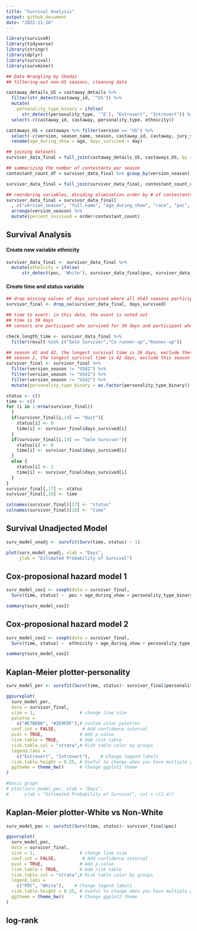 ```yaml
---
title: "Survival Analysis"
output: github_document
date: "2022-11-26"
---
```


```r
library(survivoR)
library(tidyverse)
library(stringr)
library(dplyr)
library(survival)
library(survminer)
```

```r
## Data Wrangling by Shodai
## filtering-out non-US seasons, cleaning data

castaway_details_US = castaway_details %>% 
  filter(str_detect(castaway_id, '^US')) %>%
  mutate(
    personality_type_binary = ifelse(
      str_detect(personality_type, '^E'), "Extrovert", "Introvert")) %>%
  select(-c(castaway_id, castaway, personality_type, ethnicity))

castaways_US = castaways %>% filter(version == "US") %>%
  select(-c(version, season_name, season, castaway_id, castaway, jury_status, original_tribe)) %>%
  rename(age_during_show = age, days_survived = day)

## joining datasets
survivor_data_final = full_join(castaway_details_US, castaways_US, by = "full_name")

## summarizing the number of contestants per season
contestant_count_df = survivor_data_final %>% group_by(version_season) %>% summarize(contestant_count = n())

survivor_data_final = full_join(survivor_data_final, contestant_count_df, by = "version_season")

## reordering variables, dividing elimination order by # of contestants to find percent of season survived (double check this)
survivor_data_final = survivor_data_final[
  , c("version_season", "full_name", "age_during_show", "race", "poc", "date_of_birth", "date_of_death", "occupation", "personality_type_binary", "episode", "days_survived", "order", "contestant_count", "result")] %>% 
  arrange(version_season) %>%
  mutate(percent_survived = order/contestant_count)
```


## Survival Analysis

#### Create new variable ethnicity
```r
survivor_data_final <- survivor_data_final %>%
  mutate(ethnicity = ifelse(
      str_detect(poc, 'White'), survivor_data_final$poc, survivor_data_final$race))
```

#### Create time and status variable
```r
## drop missing values of days_survived where all US43 seasons participants
survivor_final <- drop_na(survivor_data_final, days_survived)

## time to event: in this data, the event is voted out
## time is 39 days
## censors are participant who survived for 39 days and participant who quit the game

check_length_time <- survivor_data_final %>% 
  filter(result %in% c("Sole Survivor","Co-runner-up","Runner-up"))

## season 41 and 42, the longest survival time is 26 days, exclude these seasons
## season 2, the longest survival time is 42 days, exclude this season
survivor_final <- survivor_final %>% 
  filter(version_season != "US02") %>%
  filter(version_season != "US41") %>%
  filter(version_season != "US42") %>%
  mutate(personality_type_binary = as.factor(personality_type_binary))

status <- c()
time <- c()
for (i in 1:nrow(survivor_final))
  {
  if(survivor_final[i,14] == "Quit"){
    status[i] <- 0
    time[i] <- survivor_final$days_survived[i]
  }
  if(survivor_final[i,14] == "Sole Survivor"){
    status[i] <- 0
    time[i] <- survivor_final$days_survived[i]
  } 
  else {
    status[i] <- 1
    time[i] <- survivor_final$days_survived[i]
  }
}
survivor_final[,17] <- status
survivor_final[,18] <- time

colnames(survivor_final)[17] <- "status"
colnames(survivor_final)[18] <- "time"
```

## Survival Unadjected Model
```r
surv_model_unadj <- survfit(Surv(time, status) ~ 1)

plot(surv_model_unadj, xlab = "Days",
     ylab = "Estimated Probability of Survival")
```

## Cox-proposional hazard model 1
```r
surv_model_cox1 <- coxph(data = survivor_final,
  Surv(time, status) ~  poc + age_during_show + personality_type_binary)

summary(surv_model_cox1)
```

## Cox-proposional hazard model 2
```r
surv_model_cox2 <- coxph(data = survivor_final,
  Surv(time, status) ~  ethnicity + age_during_show + personality_type_binary)

summary(surv_model_cox2)
```

## Kaplan-Meier plotter-personality
```r
surv_model_per <- survfit(Surv(time, status)~ survivor_final$personality_type_binary)

ggsurvplot(
  surv_model_per,
  data = survivor_final,
  size = 1,                 # change line size
  palette =
    c("#E7B800", "#2E9FDF"),# custom color palettes
  conf.int = FALSE,          # Add confidence interval
  pval = TRUE,              # Add p-value
  risk.table = TRUE,        # Add risk table
  risk.table.col = "strata",# Risk table color by groups
  legend.labs =
    c("Extrovert", "Introvert"),    # Change legend labels
  risk.table.height = 0.25, # Useful to change when you have multiple groups
  ggtheme = theme_bw()      # Change ggplot2 theme
)

#basic graph
# plot(surv_model_per, xlab = "Days",
#      ylab = "Estimated Probability of Survival", col = c(2,4))
```

## Kaplan-Meier plotter-White vs Non-White
```r
surv_model_poc <- survfit(Surv(time, status)~ survivor_final$poc)

ggsurvplot(
  surv_model_poc,
  data = survivor_final,
  size = 1,                 # change line size
  conf.int = FALSE,          # Add confidence interval
  pval = TRUE,              # Add p-value
  risk.table = TRUE,        # Add risk table
  risk.table.col = "strata",# Risk table color by groups
  legend.labs =
    c("POC", "White"),    # Change legend labels
  risk.table.height = 0.25, # Useful to change when you have multiple groups
  ggtheme = theme_bw()      # Change ggplot2 theme
)
```

## log-rank
